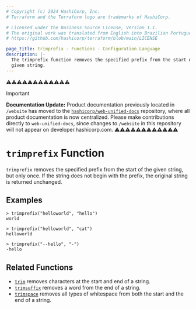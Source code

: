 ```yaml
---
# Copyright (c) 2024 HashiCorp, Inc.
# Terraform and the Terraform logo are trademarks of HashiCorp.

# Licensed under the Business Source License, Version 1.1.
# The original work was translated from English into Brazilian Portuguese.
# https://github.com/hashicorp/terraform/blob/main/LICENSE

page_title: trimprefix - Functions - Configuration Language
description: |-
  The trimprefix function removes the specified prefix from the start of a
  given string.
---
```


⚠️⚠️⚠️⚠️⚠️⚠️⚠️⚠️⚠️⚠️⚠️⚠️
> [!IMPORTANT]
> **Documentation Update:** Product documentation previously located in `/website` has moved to the [`hashicorp/web-unified-docs`](https://github.com/hashicorp/web-unified-docs) repository, where all product documentation is now centralized. Please make contributions directly to `web-unified-docs`, since changes to `/website` in this repository will not appear on developer.hashicorp.com.
⚠️⚠️⚠️⚠️⚠️⚠️⚠️⚠️⚠️⚠️⚠️⚠️


# `trimprefix` Function

`trimprefix` removes the specified prefix from the start of the given string, but only once. If the string does not begin with the prefix, the original string is returned unchanged.

## Examples

```
> trimprefix("helloworld", "hello")
world
```

```
> trimprefix("helloworld", "cat")
helloworld
```

```
> trimprefix("--hello", "-")
-hello
```

## Related Functions

* [`trim`](/terraform/language/functions/trim) removes characters at the start and end of a string.
* [`trimsuffix`](/terraform/language/functions/trimsuffix) removes a word from the end of a string.
* [`trimspace`](/terraform/language/functions/trimspace) removes all types of whitespace from
  both the start and the end of a string.
